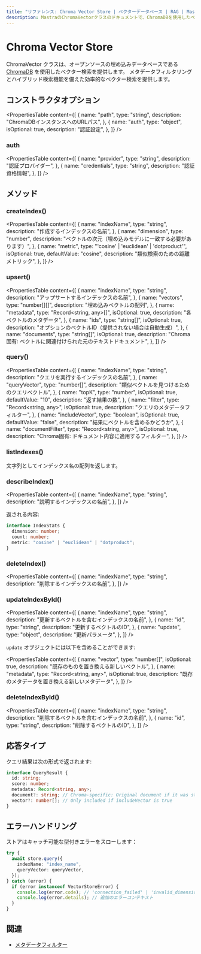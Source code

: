 ```yaml
---
title: "リファレンス: Chroma Vector Store | ベクターデータベース | RAG | Mastra ドキュメント"
description: MastraのChromaVectorクラスのドキュメントで、ChromaDBを使用したベクター検索を提供します。
---
```


# Chroma Vector Store

ChromaVector クラスは、オープンソースの埋め込みデータベースである [ChromaDB](https://www.trychroma.com/) を使用したベクター検索を提供します。
メタデータフィルタリングとハイブリッド検索機能を備えた効率的なベクター検索を提供します。

## コンストラクタオプション

<PropertiesTable
  content={[
    {
      name: "path",
      type: "string",
      description: "ChromaDBインスタンスへのURLパス",
    },
    {
      name: "auth",
      type: "object",
      isOptional: true,
      description: "認証設定",
    },
  ]}
/>

### auth

<PropertiesTable
  content={[
    {
      name: "provider",
      type: "string",
      description: "認証プロバイダー",
    },
    {
      name: "credentials",
      type: "string",
      description: "認証資格情報",
    },
  ]}
/>

## メソッド

### createIndex()

<PropertiesTable
  content={[
    {
      name: "indexName",
      type: "string",
      description: "作成するインデックスの名前",
    },
    {
      name: "dimension",
      type: "number",
      description: "ベクトルの次元（埋め込みモデルに一致する必要があります）",
    },
    {
      name: "metric",
      type: "'cosine' | 'euclidean' | 'dotproduct'",
      isOptional: true,
      defaultValue: "cosine",
      description: "類似検索のための距離メトリック",
    },
  ]}
/>

### upsert()

<PropertiesTable
  content={[
    {
      name: "indexName",
      type: "string",
      description: "アップサートするインデックスの名前",
    },
    {
      name: "vectors",
      type: "number[][]",
      description: "埋め込みベクトルの配列",
    },
    {
      name: "metadata",
      type: "Record<string, any>[]",
      isOptional: true,
      description: "各ベクトルのメタデータ",
    },
    {
      name: "ids",
      type: "string[]",
      isOptional: true,
      description: "オプションのベクトルID（提供されない場合は自動生成）",
    },
    {
      name: "documents",
      type: "string[]",
      isOptional: true,
      description:
        "Chroma固有: ベクトルに関連付けられた元のテキストドキュメント",
    },
  ]}
/>

### query()

<PropertiesTable
  content={[
    {
      name: "indexName",
      type: "string",
      description: "クエリを実行するインデックスの名前",
    },
    {
      name: "queryVector",
      type: "number[]",
      description: "類似ベクトルを見つけるためのクエリベクトル",
    },
    {
      name: "topK",
      type: "number",
      isOptional: true,
      defaultValue: "10",
      description: "返す結果の数",
    },
    {
      name: "filter",
      type: "Record<string, any>",
      isOptional: true,
      description: "クエリのメタデータフィルター",
    },
    {
      name: "includeVector",
      type: "boolean",
      isOptional: true,
      defaultValue: "false",
      description: "結果にベクトルを含めるかどうか",
    },
    {
      name: "documentFilter",
      type: "Record<string, any>",
      isOptional: true,
      description: "Chroma固有: ドキュメント内容に適用するフィルター",
    },
  ]}
/>

### listIndexes()

文字列としてインデックス名の配列を返します。

### describeIndex()

<PropertiesTable
  content={[
    {
      name: "indexName",
      type: "string",
      description: "説明するインデックスの名前",
    },
  ]}
/>

返される内容:

```typescript copy
interface IndexStats {
  dimension: number;
  count: number;
  metric: "cosine" | "euclidean" | "dotproduct";
}
```

### deleteIndex()

<PropertiesTable
  content={[
    {
      name: "indexName",
      type: "string",
      description: "削除するインデックスの名前",
    },
  ]}
/>

### updateIndexById()

<PropertiesTable
  content={[
    {
      name: "indexName",
      type: "string",
      description: "更新するベクトルを含むインデックスの名前",
    },
    {
      name: "id",
      type: "string",
      description: "更新するベクトルのID",
    },
    {
      name: "update",
      type: "object",
      description: "更新パラメータ",
    },
  ]}
/>

`update` オブジェクトには以下を含めることができます:

<PropertiesTable
  content={[
    {
      name: "vector",
      type: "number[]",
      isOptional: true,
      description: "既存のものを置き換える新しいベクトル",
    },
    {
      name: "metadata",
      type: "Record<string, any>",
      isOptional: true,
      description: "既存のメタデータを置き換える新しいメタデータ",
    },
  ]}
/>

### deleteIndexById()

<PropertiesTable
  content={[
    {
      name: "indexName",
      type: "string",
      description: "削除するベクトルを含むインデックスの名前",
    },
    {
      name: "id",
      type: "string",
      description: "削除するベクトルのID",
    },
  ]}
/>

## 応答タイプ

クエリ結果は次の形式で返されます:

```typescript copy
interface QueryResult {
  id: string;
  score: number;
  metadata: Record<string, any>;
  document?: string; // Chroma-specific: Original document if it was stored
  vector?: number[]; // Only included if includeVector is true
}
```

## エラーハンドリング

ストアはキャッチ可能な型付きエラーをスローします：

```typescript copy
try {
  await store.query({
    indexName: "index_name",
    queryVector: queryVector,
  });
} catch (error) {
  if (error instanceof VectorStoreError) {
    console.log(error.code); // 'connection_failed' | 'invalid_dimension' | etc
    console.log(error.details); // 追加のエラーコンテキスト
  }
}
```

## 関連

- [メタデータフィルター](./metadata-filters)
